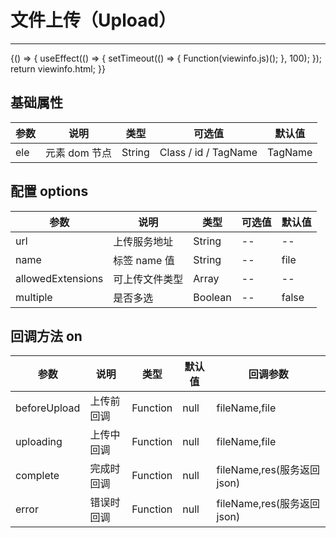 
# 文件上传（Upload）

---

<Meta title="复用组件/文件上传(Upload)" />

<Canvas>
    <Story
        name="文件上传(Upload)"
        height="150px"
        parameters={{ docs: { source: { code: viewinfo.js } } }}
    >
        {() => {
            useEffect(() => {
                setTimeout(() => {
                    Function(viewinfo.js)();
                }, 100);
            });
            return viewinfo.html;
        }}
    </Story>
</Canvas>

## 基础属性

| 参数 | 说明          | 类型   | 可选值               | 默认值  |
| ---- | ------------- | ------ | -------------------- | ------- |
| ele  | 元素 dom 节点 | String | Class / id / TagName | TagName |

## 配置 options

| 参数              | 说明           | 类型    | 可选值 | 默认值 |
| ----------------- | -------------- | ------- | ------ | ------ |
| url               | 上传服务地址   | String  | --     | --     |
| name              | 标签 name 值   | String  | --     | file   |
| allowedExtensions | 可上传文件类型 | Array   | --     | --     |
| multiple          | 是否多选       | Boolean | --     | false  |

## 回调方法 on

| 参数         | 说明       | 类型     | 默认值 | 回调参数                    |
| ------------ | ---------- | -------- | ------ | --------------------------- |
| beforeUpload | 上传前回调 | Function | null   | fileName,file               |
| uploading    | 上传中回调 | Function | null   | fileName,file               |
| complete     | 完成时回调 | Function | null   | fileName,res(服务返回 json) |
| error        | 错误时回调 | Function | null   | fileName,res(服务返回 json) |
